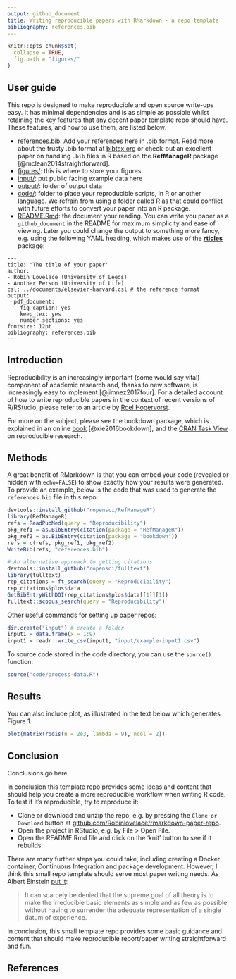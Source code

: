 ```yaml
---
output: github_document
title: Writing reproducible papers with RMarkdown - a repo template
bibliography: references.bib
---
```


<!-- README.md is generated from README.Rmd. Please edit that file -->

```r
knitr::opts_chunk$set(
  collapse = TRUE,
  fig.path = "figures/"
)
```

## User guide

This repo is designed to make reproducible and open source write-ups easy. It has minimal dependencies and is as simple as possible whilst retaining the key features that any decent paper template repo should have. These features, and how to use them, are listed below:

- [references.bib](references.bib): Add your references here in .bib format. Read more about the trusty .bib format at [bibtex.org](http://www.bibtex.org/Format/) or check-out an excellent paper on handling `.bib` files in R based on the **RefManageR** package [@mclean2014straightforward].
- [figures/](): this is where to store your figures.
- [input/](https://github.com/Robinlovelace/rmarkdown-paper-repo/tree/master/input): put public facing example data here
- [output/](https://github.com/Robinlovelace/rmarkdown-paper-repo/tree/master/output): folder of output data
- [code/](https://github.com/Robinlovelace/rmarkdown-paper-repo/tree/master/code): folder to place your reproducible scripts, in R or another language. We refrain from using a folder called R as that could conflict with future efforts to convert your paper into an R package.
- [README.Rmd](): the document your reading. You can write you paper as a `github_document` in the README for maximum simplicity and ease of viewing. Later you could change the output to something more fancy, e.g. using the following YAML heading, which makes use of the [**rticles**](https://github.com/rstudio/rticles) package:

```
---
title: 'The title of your paper'
author:
- Robin Lovelace (University of Leeds)
- Another Person (University of Life)
csl: ../documents/elsevier-harvard.csl # the reference format
output:
  pdf_document:
    fig_caption: yes
    keep_tex: yes
    number_sections: yes
fontsize: 12pt
bibliography: references.bib
---
```

## Introduction

Reproducibility is an increasingly important (some would say vital) component of academic research and, thanks to new software, is increasingly easy to implement [@jimnez2017four]. For a detailed account of how to write reproducible papers in the context of recent versions of R/RStudio, please refer to an article by [Roel Hogervorst](https://www.r-bloggers.com/writing-manuscripts-in-rstudio-easy-citations/).

For more on the subject, please see the bookdown package, which is explained in an online [book](https://bookdown.org/yihui/bookdown/) [@xie2016bookdown], and the [CRAN Task View](https://cran.r-project.org/web/views/ReproducibleResearch.html) on reproducible research.

## Methods

A great benefit of RMarkdown is that you can embed your code (revealed or hidden with `echo=FALSE`) to show exactly how your results were generated. To provide an example, below is the code that was used to generate the `references.bib` file in this repo:

```r
devtools::install_github("ropensci/RefManageR")
library(RefManageR)
refs = ReadPubMed(query = "Reproducibility")
pkg_ref1 = as.BibEntry(citation(package = "RefManageR"))
pkg_ref2 = as.BibEntry(citation(package = "bookdown"))
refs = c(refs, pkg_ref1, pkg_ref2)
WriteBib(refs, "references.bib")
```


```r
# An alternative approach to getting citations
devtools::install_github("ropensci/fulltext")
library(fulltext)
rep_citations = ft_search(query = "Reproducibility")
rep_citations$plos$data
GetBibEntryWithDOI(rep_citations$plos$data[[1]][1])
fulltext::scopus_search(query = "Reproducibility")
```

Other useful commands for setting up paper repos:

```r
dir.create("input") # create a folder
input1 = data.frame(x = 1:9)
input1 = readr::write_csv(input1, "input/example-input1.csv")
```

To source code stored in the code directory, you can use the `source()` function:

```r
source("code/process-data.R")
```


## Results

You can also include plot, as illustrated in the text below which generates Figure 1.

```r
plot(matrix(rpois(n = 2e3, lambda = 9), ncol = 2))
```

## Conclusion

Conclusions go here. 

In conclusion this template repo provides some ideas and content that should help you create a more reproducible workflow when writing R code. To test if it's reproducible, try to reproduce it:

- Clone or download and unzip the repo, e.g. by pressing the `Clone or Download` button at [github.com/Robinlovelace/rmarkdown-paper-repo](https://github.com/Robinlovelace/rmarkdown-paper-repo/archive/master.zip).
- Open the project in RStudio, e.g. by File > Open File.
- Open the README.Rmd file and click on the 'knit' button to see if it rebuilds.

There are many further steps you could take, including creating a Docker container, Continuous Integration and package development. However, I think this small repo template should serve most paper writing needs. As Albert Einstein [put it](http://quoteinvestigator.com/2011/05/13/einstein-simple/):

> It can scarcely be denied that the supreme goal of all theory is to make the irreducible basic elements as simple and as few as possible without having to surrender the adequate representation of a single datum of experience.

In conclusion, this small template repo provides some basic guidance and content that should make reproducible report/paper writing straightforward and fun.

## References

